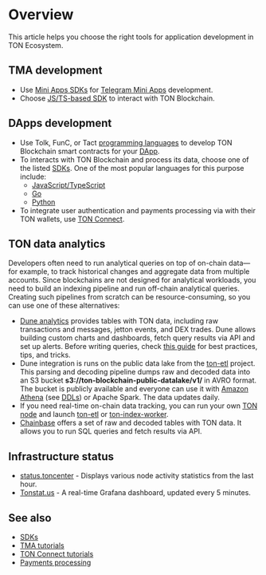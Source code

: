 
# Overview

This article helps you choose the right tools for application development in TON Ecosystem.

## TMA development

- Use [Mini Apps SDKs](/v3/guidelines/dapps/tma/overview#mini-apps-sdks) for [Telegram Mini Apps](/v3/guidelines/dapps/tma/overview) development.
- Choose [JS/TS-based SDK](/v3/guidelines/dapps/apis-sdks/sdk#typescript--javascript) to interact with TON Blockchain.

## DApps development

- Use Tolk, FunC, or Tact [programming languages](/v3/documentation/smart-contracts/overview#programming-languages) to develop TON Blockchain smart contracts for your [DApp](/v3/guidelines/dapps/overview).
- To interacts with TON Blockchain and process its data, choose one of the listed [SDKs](/v3/guidelines/dapps/apis-sdks/sdk). One of the most popular languages for this purpose include:
  - [JavaScript/TypeScript](/v3/guidelines/dapps/apis-sdks/sdk#typescript--javascript)
  - [Go](/v3/guidelines/dapps/apis-sdks/sdk#go)
  - [Python](/v3/guidelines/dapps/apis-sdks/sdk#python)
- To integrate user authentication and payments processing via with their TON wallets, use [TON Connect](/v3/guidelines/ton-connect/overview).

## TON data analytics

Developers often need to run analytical queries on top of on-chain data—for example, to track historical changes and aggregate data from multiple accounts.
Since blockchains are not designed for analytical workloads, you need to build an indexing pipeline and run off-chain analytical queries. Creating such pipelines
from scratch can be resource-consuming, so you can use one of these alternatives:

- [Dune analytics](https://dune.com/queries?category=canonical&namespace=ton) provides tables with TON data, including raw transactions and messages, jetton events, and DEX trades. Dune allows building custom charts and dashboards, fetch query results via API and set up alerts. Before writing queries, check [this guide](https://dune.com/ton_foundation/ton-quick-start) for best practices, tips, and tricks.
- Dune integration is runs on the public data lake from the [ton-etl](https://github.com/re-doubt/ton-etl/blob/main/datalake/README.md) project. This parsing and decoding pipeline dumps raw and decoded data into an S3 bucket **s3://ton-blockchain-public-datalake/v1/** in AVRO format. The bucket is publicly available and everyone can use it with [Amazon Athena](https://aws.amazon.com/athena/) (see [DDLs](https://github.com/re-doubt/ton-etl/blob/main/datalake/athena_ddl.sql)) or Apache Spark. The data updates daily.
- If you need real-time on-chain data tracking, you can run your own [TON node](/v3/documentation/infra/nodes/node-types) and launch [ton-etl](https://github.com/re-doubt/ton-etl/blob/main/README.md) or [ton-index-worker](https://github.com/toncenter/ton-index-worker).
- [Chainbase](https://docs.chainbase.com/catalog/Ton/Overview) offers a set of raw and decoded tables with TON data. It allows you to run SQL queries and fetch results via API.

## Infrastructure status

- [status.toncenter](https://status.toncenter.com/) - Displays various node activity statistics from the last hour.
- [Tonstat.us](https://tonstat.us/) - A real-time Grafana dashboard, updated every 5 minutes.

## See also

- [SDKs](/v3/guidelines/dapps/apis-sdks/sdk)
- [TMA tutorials](/v3/guidelines/dapps/tma/tutorials/step-by-step-guide)
- [TON Connect tutorials](/v3/guidelines/ton-connect/how-ton-connect-works)
- [Payments processing](/v3/guidelines/dapps/asset-processing/payments-processing)

<Feedback />
